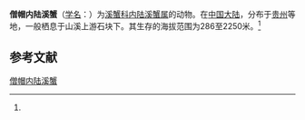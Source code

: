 {{Speciesbox
| name = 僧帽内陆溪蟹
| status = 
| status_system = 
| image = 
| genus = Neilupotamon
| species = physalisum
| authority = (Dai et Li, 1984)<ref name='id12233'>{{cite web| url =http://www.bioinfo.cn/db05/BjdwSpecies.php?action=view&id=12233| title =僧帽内陆溪蟹| work =《中国动物物种编目数据库》| publisher =中国科学院微生物研究所| author =中国科学院动物研究所| accessdate =2009-04-28| deadurl =yes| archiveurl =https://web.archive.org/web/20160305071502/http://www.bioinfo.cn/db05/BjdwSpecies.php?action=view&id=12233| archivedate =2016-03-05}}</ref>
}}

'''僧帽内陆溪蟹'''（[[学名|学名]]：{{lang|la|''Neilupotamon physalisum''}}）为[[溪蟹科|溪蟹科]][[内陆溪蟹属|内陆溪蟹属]]的动物。在[[中国大陆|中国大陆]]，分布于[[贵州|贵州]]等地，一般栖息于山溪上游石块下。其生存的海拔范围为286至2250米。<ref name='id12233'/>

== 参考文献 ==
{{reflist}}

{{Wikispecies|Neilupotamon physalisum}}
{{Taxonbar|from=Q13882529}}

[[Category:内陆溪蟹属|僧帽内陆溪蟹]]


{{螃蟹小作品}}